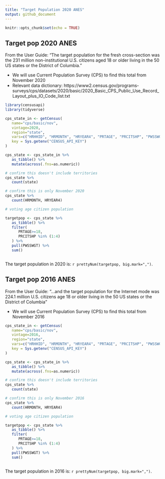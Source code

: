 ```yaml
---
title: "Target Population 2020 ANES"
output: github_document
---
```


```r
knitr::opts_chunk$set(echo = TRUE)
```

## Target pop 2020 ANES
From the User Guide: "The target population for the fresh cross-section was the 231 million non-institutional U.S. citizens aged 18 or older living in the 50 US states or the District of Columbia."

- We will use Current Population Survey (CPS) to find this total from November 2020
- Relevant data dictionary: https://www2.census.gov/programs-surveys/cps/datasets/2020/basic/2020_Basic_CPS_Public_Use_Record_Layout_plus_IO_Code_list.txt

```r
library(censusapi)
library(tidyverse)

cps_state_in <- getCensus(
   name="cps/basic/nov",
   vintage=2020,
   region="state",
   vars=c("HRHHID", "HRMONTH", "HRYEAR4", "PRTAGE", "PRCITSHP", "PWSSWGT"),
   key = Sys.getenv("CENSUS_API_KEY")
)

cps_state <- cps_state_in %>%
   as_tibble() %>%
   mutate(across(.fns=as.numeric))

# confirm this doesn't include territories
cps_state %>%
   count(state)

# confirm this is only November 2020
cps_state %>% 
   count(HRMONTH, HRYEAR4)

# voting age citizen population

targetpop <- cps_state %>% 
   as_tibble() %>%
   filter(
      PRTAGE>=18,
      PRCITSHP %in% (1:4)
   ) %>%
   pull(PWSSWGT) %>%
   sum()



```

The target population in 2020 is: `r prettyNum(targetpop, big.mark=",")`.


## Target pop 2016 ANES
From the User Guide: "...and the target population for the Internet mode was 224.1 million U.S. citizens age 18 or older living in the 50 US states or the District of Columbia"

- We will use Current Population Survey (CPS) to find this total from November 2016

```r

cps_state_in <- getCensus(
   name="cps/basic/nov",
   vintage=2016,
   region="state",
   vars=c("HRHHID", "HRMONTH", "HRYEAR4", "PRTAGE", "PRCITSHP", "PWSSWGT"),
   key = Sys.getenv("CENSUS_API_KEY")
)

cps_state <- cps_state_in %>%
   as_tibble() %>%
   mutate(across(.fns=as.numeric))

# confirm this doesn't include territories
cps_state %>%
   count(state)

# confirm this is only November 2016
cps_state %>% 
   count(HRMONTH, HRYEAR4)

# voting age citizen population

targetpop <- cps_state %>% 
   as_tibble() %>%
   filter(
      PRTAGE>=18,
      PRCITSHP %in% (1:4)
   ) %>%
   pull(PWSSWGT) %>%
   sum()



```

The target population in 2016 is: `r prettyNum(targetpop, big.mark=",")`.

